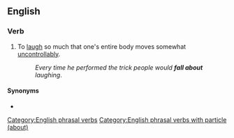 ==English==

===Verb===
{{en-verb|fall<,,fell,fallen> about}}

# To [[laugh]] so much that one's entire body moves somewhat [[uncontrollably]].
#: ''Every time he performed the trick people would '''fall about''' laughing''.

====Synonyms====
* {{l|en|fall about the place}}

[[Category:English phrasal verbs]]
[[Category:English phrasal verbs with particle (about)]]